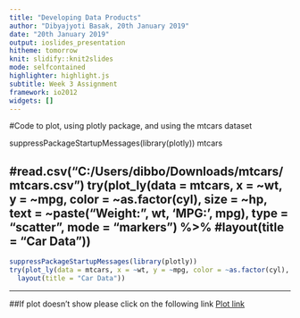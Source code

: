 ---
title: "Developing Data Products"
author: "Dibyajyoti Basak, 20th January 2019"
date: "20th January 2019"
output: ioslides_presentation
hitheme: tomorrow
knit: slidify::knit2slides
mode: selfcontained
highlighter: highlight.js
subtitle: Week 3 Assignment
framework: io2012
widgets: []
---

#Code to plot, using plotly package, and using the mtcars dataset

suppressPackageStartupMessages(library(plotly)) mtcars

#read.csv("C:/Users/dibbo/Downloads/mtcars/mtcars.csv") try(plot_ly(data = mtcars, x = ~wt, y = ~mpg, color = ~as.factor(cyl), size = ~hp, text = ~paste("Weight: ", wt, 'MPG:', mpg), type = "scatter", mode = "markers") %>% #layout(title = "Car Data"))
---

```{r echo=FALSE, message=FALSE, warning=FALSE}
suppressPackageStartupMessages(library(plotly))
try(plot_ly(data = mtcars, x = ~wt, y = ~mpg, color = ~as.factor(cyl), size = ~hp, text = ~paste("Weight:", wt, 'MPG:', mpg),type = "scatter", mode = "markers") %>%
  layout(title = "Car Data"))
```

---
##If plot doesn't show please click on the following link
[Plot link](http://rpubs.com/dibbo12/459806)












